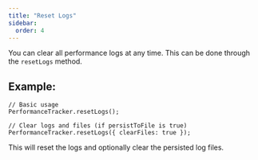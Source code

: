 ```yaml
---
title: "Reset Logs"
sidebar:
  order: 4
---
```


You can clear all performance logs at any time. This can be done through the `resetLogs` method.

## Example:

```tsx
// Basic usage
PerformanceTracker.resetLogs();

// Clear logs and files (if persistToFile is true)
PerformanceTracker.resetLogs({ clearFiles: true });
```

This will reset the logs and optionally clear the persisted log files.